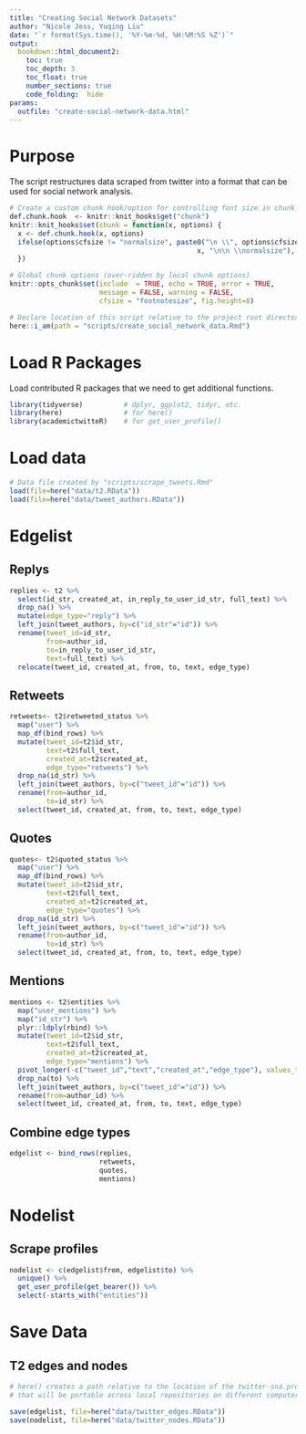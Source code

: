 ```yaml
---
title: "Creating Social Network Datasets"
author: "Nicole Jess, Yuqing Liu"
date: "`r format(Sys.time(), '%Y-%m-%d, %H:%M:%S %Z')`"
output: 
  bookdown::html_document2:
    toc: true
    toc_depth: 3
    toc_float: true
    number_sections: true
    code_folding:  hide
params: 
  outfile: "create-social-network-data.html"
---
```


# Purpose
The script restructures data scraped from twitter into a format that can be used for social network analysis.

```r
# Create a custom chunk hook/option for controlling font size in chunk & output.
def.chunk.hook  <- knitr::knit_hooks$get("chunk")
knitr::knit_hooks$set(chunk = function(x, options) {
  x <- def.chunk.hook(x, options)
  ifelse(options$cfsize != "normalsize", paste0("\n \\", options$cfsize,"\n\n", 
                                              x, "\n\n \\normalsize"), x)
  })

# Global chunk options (over-ridden by local chunk options)
knitr::opts_chunk$set(include  = TRUE, echo = TRUE, error = TRUE, 
                      message = FALSE, warning = FALSE, 
                      cfsize = "footnotesize", fig.height=8)

# Declare location of this script relative to the project root directory.
here::i_am(path = "scripts/create_social_network_data.Rmd")
```

# Load R Packages
Load contributed R packages that we need to get additional functions. 

``` r
library(tidyverse)          # dplyr, ggplot2, tidyr, etc.
library(here)               # for here()
library(academictwitteR)    # for get_user_profile()

```

# Load data

``` r
# Data file created by "scripts/scrape_tweets.Rmd"
load(file=here("data/t2.RData"))
load(file=here("data/tweet_authors.RData"))
```

# Edgelist

## Replys
```r
replies <- t2 %>%
  select(id_str, created_at, in_reply_to_user_id_str, full_text) %>%
  drop_na() %>%
  mutate(edge_type="reply") %>%
  left_join(tweet_authors, by=c("id_str"="id")) %>%
  rename(tweet_id=id_str,
         from=author_id,
         to=in_reply_to_user_id_str,
         text=full_text) %>%
  relocate(tweet_id, created_at, from, to, text, edge_type)

```

## Retweets
```r

retweets<- t2$retweeted_status %>%
  map("user") %>%
  map_df(bind_rows) %>%
  mutate(tweet_id=t2$id_str,
         text=t2$full_text,
         created_at=t2$created_at,
         edge_type="retweets") %>%
  drop_na(id_str) %>%
  left_join(tweet_authors, by=c("tweet_id"="id")) %>%
  rename(from=author_id,
         to=id_str) %>%
  select(tweet_id, created_at, from, to, text, edge_type)


```

## Quotes
```r

quotes<- t2$quoted_status %>%
  map("user") %>%
  map_df(bind_rows) %>%
  mutate(tweet_id=t2$id_str,
         text=t2$full_text,
         created_at=t2$created_at,
         edge_type="quotes") %>%
  drop_na(id_str) %>%
  left_join(tweet_authors, by=c("tweet_id"="id")) %>%
  rename(from=author_id,
         to=id_str) %>%
  select(tweet_id, created_at, from, to, text, edge_type)

```

## Mentions
```r

mentions <- t2$entities %>%
  map("user_mentions") %>%
  map("id_str") %>%
  plyr::ldply(rbind) %>%
  mutate(tweet_id=t2$id_str,
         text=t2$full_text,
         created_at=t2$created_at,
         edge_type="mentions") %>%
  pivot_longer(-c("tweet_id","text","created_at","edge_type"), values_to="to") %>%
  drop_na(to) %>%
  left_join(tweet_authors, by=c("tweet_id"="id")) %>%
  rename(from=author_id) %>%
  select(tweet_id, created_at, from, to, text, edge_type)  

```

## Combine edge types
```r

edgelist <- bind_rows(replies,
                      retweets,
                      quotes,
                      mentions)

```


# Nodelist

## Scrape profiles
```r
nodelist <- c(edgelist$from, edgelist$to) %>%
  unique() %>%
  get_user_profile(get_bearer()) %>%
  select(-starts_with("entities"))

```

# Save Data

## T2 edges and nodes
```r
# here() creates a path relative to the location of the twitter-sna.proj file
# that will be portable across local repositories on different computers.

save(edgelist, file=here("data/twitter_edges.RData"))
save(nodelist, file=here("data/twitter_nodes.RData"))

```
